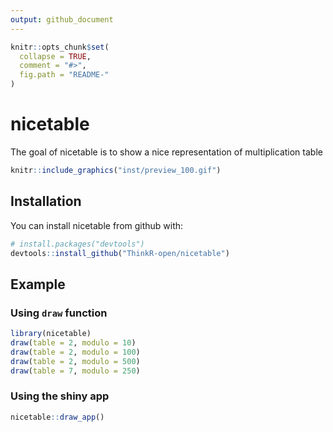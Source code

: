 ```yaml
---
output: github_document
---
```


<!-- README.md is generated from README.Rmd. Please edit that file -->

```r
knitr::opts_chunk$set(
  collapse = TRUE,
  comment = "#>",
  fig.path = "README-"
)
```

# nicetable

The goal of nicetable is to show a nice representation of multiplication table




```r
knitr::include_graphics("inst/preview_100.gif")
```


## Installation

You can install nicetable from github with:

```r
# install.packages("devtools")
devtools::install_github("ThinkR-open/nicetable")
```

## Example

### Using `draw` function
```r
library(nicetable)
draw(table = 2, modulo = 10)
draw(table = 2, modulo = 100)
draw(table = 2, modulo = 500)
draw(table = 7, modulo = 250)
```


### Using the shiny app
```r
nicetable::draw_app()
```

